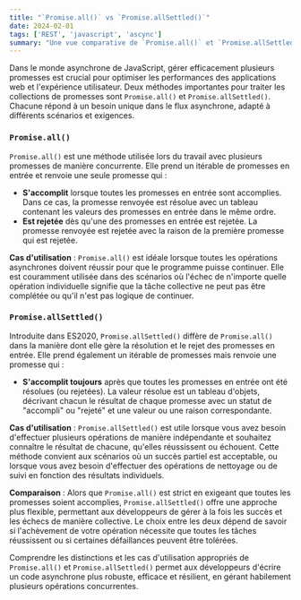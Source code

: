 ```yaml
---
title: "`Promise.all()` vs `Promise.allSettled()`"
date: 2024-02-01
tags: ['REST', 'javascript', 'ascync']
summary: "Une vue comparative de `Promise.all()` et `Promise.allSettled()`, mettant en évidence leurs cas d'utilisation dans la gestion de multiples promesses dans les opérations asynchrones JavaScript."
---
```


Dans le monde asynchrone de JavaScript, gérer efficacement plusieurs promesses est crucial pour optimiser les performances des applications web et l'expérience utilisateur. Deux méthodes importantes pour traiter les collections de promesses sont `Promise.all()` et `Promise.allSettled()`. Chacune répond à un besoin unique dans le flux asynchrone, adapté à différents scénarios et exigences.

### `Promise.all()`

`Promise.all()` est une méthode utilisée lors du travail avec plusieurs promesses de manière concurrente. Elle prend un itérable de promesses en entrée et renvoie une seule promesse qui :

- **S'accomplit** lorsque toutes les promesses en entrée sont accomplies. Dans ce cas, la promesse renvoyée est résolue avec un tableau contenant les valeurs des promesses en entrée dans le même ordre.
- **Est rejetée** dès qu'une des promesses en entrée est rejetée. La promesse renvoyée est rejetée avec la raison de la première promesse qui est rejetée.

**Cas d'utilisation** : `Promise.all()` est idéale lorsque toutes les opérations asynchrones doivent réussir pour que le programme puisse continuer. Elle est couramment utilisée dans des scénarios où l'échec de n'importe quelle opération individuelle signifie que la tâche collective ne peut pas être complétée ou qu'il n'est pas logique de continuer.

### `Promise.allSettled()`

Introduite dans ES2020, `Promise.allSettled()` diffère de `Promise.all()` dans la manière dont elle gère la résolution et le rejet des promesses en entrée. Elle prend également un itérable de promesses mais renvoie une promesse qui :

- **S'accomplit toujours** après que toutes les promesses en entrée ont été résolues (ou rejetées). La valeur résolue est un tableau d'objets, décrivant chacun le résultat de chaque promesse avec un statut de "accompli" ou "rejeté" et une valeur ou une raison correspondante.

**Cas d'utilisation** : `Promise.allSettled()` est utile lorsque vous avez besoin d'effectuer plusieurs opérations de manière indépendante et souhaitez connaître le résultat de chacune, qu'elles réussissent ou échouent. Cette méthode convient aux scénarios où un succès partiel est acceptable, ou lorsque vous avez besoin d'effectuer des opérations de nettoyage ou de suivi en fonction des résultats individuels.

**Comparaison** : Alors que `Promise.all()` est strict en exigeant que toutes les promesses soient accomplies, `Promise.allSettled()` offre une approche plus flexible, permettant aux développeurs de gérer à la fois les succès et les échecs de manière collective. Le choix entre les deux dépend de savoir si l'achèvement de votre opération nécessite que toutes les tâches réussissent ou si certaines défaillances peuvent être tolérées.

Comprendre les distinctions et les cas d'utilisation appropriés de `Promise.all()` et `Promise.allSettled()` permet aux développeurs d'écrire un code asynchrone plus robuste, efficace et résilient, en gérant habilement plusieurs opérations concurrentes.
